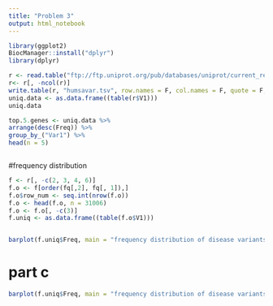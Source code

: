 ```yaml
---
title: "Problem 3"
output: html_notebook
---
```


```r

library(ggplot2)
BiocManager::install("dplyr")
library(dplyr)

r <- read.table("ftp://ftp.uniprot.org/pub/databases/uniprot/current_release/knowledgebase/variants/humsavar.txt", header = F, skip = 49, sep = "", fill = T, stringsAsFactors = F, flush = T, nrows=78710) 
r<- r[, -ncol(r)]
write.table(r, "humsavar.tsv", row.names = F, col.names = F, quote = F, sep="\t")
uniq.data <- as.data.frame((table(r$V1)))
uniq.data

top.5.genes <- uniq.data %>%
arrange(desc(Freq)) %>%
group_by_("Var1") %>%
head(n = 5)



```

#frequency distribution
```r
f <- r[, -c(2, 3, 4, 6)]
f.o <- f[order(fq[,2], fq[, 1]),]
f.o$row_num <- seq.int(nrow(f.o))
f.o <- head(f.o, n = 31006)
f.o <- f.o[, -c(3)]
f.uniq <- as.data.frame((table(f.o$V1)))


barplot(f.uniq$Freq, main = "frequency distribution of disease variants ", xlab = "Gene", ylab = "Variants")


```


# part c

```r
barplot(f.uniq$Freq, main = "frequency distribution of disease variants", horiz = T, xlab = "Gene", ylab = "Variants") + abline(v=mean(uniq.data$Freq), col = "Red")




```








